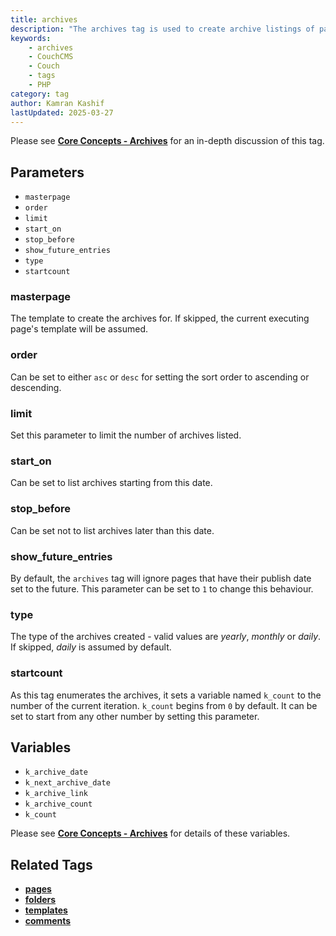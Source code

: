 ```yaml
---
title: archives
description: "The archives tag is used to create archive listings of pages based on their publish dates."
keywords:
    - archives
    - CouchCMS
    - Couch
    - tags
    - PHP
category: tag
author: Kamran Kashif
lastUpdated: 2025-03-27
---
```


Please see [**Core Concepts - Archives**](../../concepts/archives.html) for an in-depth discussion of this tag.

## Parameters

- `masterpage`
- `order`
- `limit`
- `start_on`
- `stop_before`
- `show_future_entries`
- `type`
- `startcount`

### masterpage

The template to create the archives for. If skipped, the current executing page's template will be assumed.

### order

Can be set to either `asc` or `desc` for setting the sort order to ascending or descending.

### limit

Set this parameter to limit the number of archives listed.

### start_on

Can be set to list archives starting from this date.

### stop_before

Can be set not to list archives later than this date.

### show_future_entries

By default, the `archives` tag will ignore pages that have their publish date set to the future. This parameter can be set to `1` to change this behaviour.

### type

The type of the archives created - valid values are _yearly_, _monthly_ or _daily_. If skipped, _daily_ is assumed by default.

### startcount

As this tag enumerates the archives, it sets a variable named `k_count` to the number of the current iteration. `k_count` begins from `0` by default. It can be set to start from any other number by setting this parameter.

## Variables

- `k_archive_date`
- `k_next_archive_date`
- `k_archive_link`
- `k_archive_count`
- `k_count`

Please see [**Core Concepts - Archives**](../../concepts/archives.html) for details of these variables.

## Related Tags

- [**pages**](../pages.html)
- [**folders**](../folders.html)
- [**templates**](../templates.html)
- [**comments**](../comments.html)
